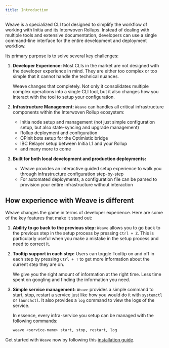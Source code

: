 ```yaml
---
title: Introduction
---
```


Weave is a specialized CLI tool designed to simplify the workflow of working
 with Initia and its Interwoven Rollups. Instead of dealing with multiple tools and extensive documentation,
 developers can use a single command-line interface for the entire development and deployment workflow.
 
Its primary purpose is to solve several key challenges:
1. **Developer Experience:** Most CLIs in the market are not designed with the developer experience in mind. They are either too complex or too simple that it cannot handle the technical nuances. 

    Weave changes that completely. Not only it consolidates multiple complex operations into a single CLI tool, but it also changes how you interact with the tool to setup your configuration.
2. **Infrastructure Management:** `Weave` can handles all critical infrastructure components within the Interwoven Rollup ecosystem:
    - Initia node setup and management (not just simple configuration setup, but also state-syncing and upgrade management)
    - Rollup deployment and configuration
    - OPinit bots setup for the Optimistic bridge
    - IBC Relayer setup between Initia L1 and your Rollup
    - and many more to come
3. **Built for both local development and production deployments:**
    - Weave provides an interactive guided setup experience to walk you through infrastructure configuration step-by-step
    - For automated deployments, a configuration file can be parsed to provision your entire infrastructure without interaction

## How experience with Weave is different
Weave changes the game in terms of developer experience. Here are some of the key features that make it stand out:
1. **Ability to go back to the previous step:** 
    `Weave` allows you to go back to the previous step in the setup process by pressing `Ctrl + Z`. This is particularly useful when you make a mistake in the setup process and need to correct it.
2. **Tooltip support in each step:**
    Users can toggle Tooltip on and off in each step by pressing `Ctrl + T` to get more information about the current step they are on.
    
    We give you the right amount of information at the right time. Less time spent on googling and finding the information you need. 
3. **Simple service management:**
    `Weave` provides a simple command to start, stop, restart a service just like how you would do it with `systemctl` or `launchctl`. It also provides a `log` command to view the logs of the service.

    In essence, every infra-service you setup can be managed with the following commands:
    ```bash
    weave <service-name> start, stop, restart, log
    ```

Get started with `Weave` now by following this [installation guide](/developers/developer-guides/tools/clis/weave-cli/installation).

